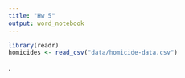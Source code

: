 ```yaml
---
title: "Hw 5"
output: word_notebook
---
```



```r
library(readr)
homicides <- read_csv("data/homicide-data.csv")

```

.

